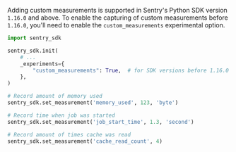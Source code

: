 Adding custom measurements is supported in Sentry's Python SDK version `1.16.0` and above. To enable the capturing of custom measurements before `1.16.0`, you'll need to enable the `custom_measurements` experimental option.

```python
import sentry_sdk

sentry_sdk.init(
    # ...
    _experiments={
        "custom_measurements": True,  # for SDK versions before 1.16.0
    },
)

# Record amount of memory used
sentry_sdk.set_measurement('memory_used', 123, 'byte')

# Record time when job was started
sentry_sdk.set_measurement('job_start_time', 1.3, 'second')

# Record amount of times cache was read
sentry_sdk.set_measurement('cache_read_count', 4)
```
